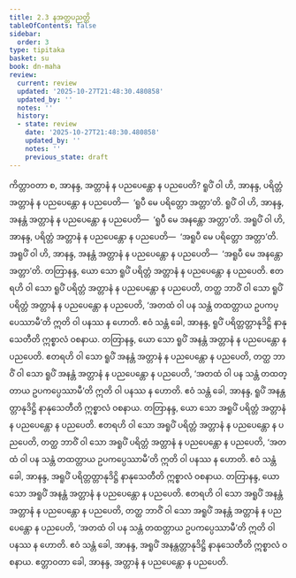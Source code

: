 ```yaml
---
title: 2.3 နအတ္တပညတ္တိ
tableOfContents: false
sidebar:
  order: 3
type: tipitaka
basket: su
book: dn-maha
review:
  current: review
  updated: '2025-10-27T21:48:30.480858'
  updated_by: ''
  notes: ''
  history:
  - state: review
    date: '2025-10-27T21:48:30.480858'
    updated_by: ''
    notes: ''
    previous_state: draft
---
```



<ReviewStatus review={frontmatter.review} showDetails={true} />

<HypothesisAnnotation frontmatter={frontmatter} />

<DynamicBreadcrumb />

<Division number="119" book="dn-maha" e="ch" v="7" p="55">

<Paragraph number="225" book="dn-maha">
ကိတ္တာဝတာ စ, အာနန္ဒ, အတ္တာနံ န ပညပေန္တော န ပညပေတိ? ရူပိံ ဝါ ဟိ, အာနန္ဒ, ပရိတ္တံ အတ္တာနံ န ပညပေန္တော န ပညပေတိ—  ‘ရူပီ မေ ပရိတ္တော အတ္တာ’တိ. ရူပိံ ဝါ ဟိ, အာနန္ဒ, အနန္တံ အတ္တာနံ န ပညပေန္တော န ပညပေတိ—  ‘ရူပီ မေ အနန္တော အတ္တာ’တိ. အရူပိံ ဝါ ဟိ, အာနန္ဒ, ပရိတ္တံ အတ္တာနံ န ပညပေန္တော န ပညပေတိ—  ‘အရူပီ မေ ပရိတ္တော အတ္တာ’တိ. အရူပိံ ဝါ ဟိ, အာနန္ဒ, အနန္တံ အတ္တာနံ န ပညပေန္တော န ပညပေတိ—  ‘အရူပီ မေ အနန္တော အတ္တာ’တိ.
</Paragraph>

</Division>
<Division number="120" book="dn-maha" e="ch" v="7" p="55">

<Paragraph number="226" book="dn-maha">
တတြာနန္ဒ, ယော သော ရူပိံ ပရိတ္တံ အတ္တာနံ န ပညပေန္တော န ပညပေတိ. ဧတရဟိ ဝါ သော ရူပိံ ပရိတ္တံ အတ္တာနံ န ပညပေန္တော န ပညပေတိ, တတ္ထ ဘာဝိံ ဝါ သော ရူပိံ ပရိတ္တံ အတ္တာနံ န ပညပေန္တော န ပညပေတိ, ‘အတထံ ဝါ ပန သန္တံ တထတ္တာယ ဥပကပ္ပေဿာမီ’တိ ဣတိ ဝါ ပနဿ န ဟောတိ. ဧဝံ သန္တံ ခေါ, အာနန္ဒ, ရူပိံ ပရိတ္တတ္တာနုဒိဋ္ဌိ နာနုသေတီတိ ဣစ္စာလံ ဝစနာယ.
</Paragraph>

<Paragraph number="227" book="dn-maha">
တတြာနန္ဒ, ယော သော ရူပိံ အနန္တံ အတ္တာနံ န ပညပေန္တော န ပညပေတိ. ဧတရဟိ ဝါ သော ရူပိံ အနန္တံ အတ္တာနံ န ပညပေန္တော န ပညပေတိ, တတ္ထ ဘာဝိံ ဝါ သော ရူပိံ အနန္တံ အတ္တာနံ န ပညပေန္တော န ပညပေတိ, ‘အတထံ ဝါ ပန သန္တံ တထတ္တာယ ဥပကပ္ပေဿာမီ’တိ ဣတိ ဝါ ပနဿ န ဟောတိ. ဧဝံ သန္တံ ခေါ, အာနန္ဒ, ရူပိံ အနန္တတ္တာနုဒိဋ္ဌိ နာနုသေတီတိ ဣစ္စာလံ ဝစနာယ.
</Paragraph>

<Paragraph number="228" book="dn-maha">
တတြာနန္ဒ, ယော သော အရူပိံ ပရိတ္တံ အတ္တာနံ န ပညပေန္တော န ပညပေတိ. ဧတရဟိ ဝါ သော အရူပိံ ပရိတ္တံ အတ္တာနံ န ပညပေန္တော န ပညပေတိ, တတ္ထ ဘာဝိံ ဝါ သော အရူပိံ ပရိတ္တံ အတ္တာနံ န ပညပေန္တော န ပညပေတိ, ‘အတထံ ဝါ ပန သန္တံ တထတ္တာယ ဥပကပ္ပေဿာမီ’တိ ဣတိ ဝါ ပနဿ န ဟောတိ. ဧဝံ သန္တံ ခေါ, အာနန္ဒ, အရူပိံ ပရိတ္တတ္တာနုဒိဋ္ဌိ နာနုသေတီတိ ဣစ္စာလံ ဝစနာယ.
</Paragraph>

<Paragraph number="229" book="dn-maha">
တတြာနန္ဒ, ယော သော အရူပိံ အနန္တံ အတ္တာနံ န ပညပေန္တော န ပညပေတိ. ဧတရဟိ ဝါ သော အရူပိံ အနန္တံ အတ္တာနံ န ပညပေန္တော န ပညပေတိ, တတ္ထ ဘာဝိံ ဝါ သော အရူပိံ အနန္တံ အတ္တာနံ န ပညပေန္တော န ပညပေတိ, ‘အတထံ ဝါ ပန သန္တံ တထတ္တာယ ဥပကပ္ပေဿာမီ’တိ ဣတိ ဝါ ပနဿ န ဟောတိ. ဧဝံ သန္တံ ခေါ, အာနန္ဒ, အရူပိံ အနန္တတ္တာနုဒိဋ္ဌိ နာနုသေတီတိ ဣစ္စာလံ ဝစနာယ. ဧတ္တာဝတာ ခေါ, အာနန္ဒ, အတ္တာနံ န ပညပေန္တော န ပညပေတိ.
</Paragraph>
</Division>